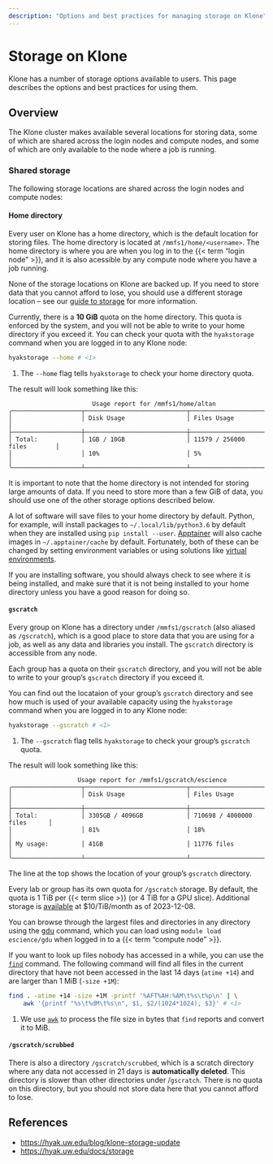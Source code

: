 ```yaml
---
description: "Options and best practices for managing storage on Klone"
---
```

# Storage on Klone

Klone has a number of storage options available to users.  This page describes the options and best practices for using them.

## Overview

The Klone cluster makes available several locations for storing data, some of which are shared across the login nodes and compute nodes, and some of which are only available to the node where a job is running.

### Shared storage

The following storage locations are shared across the login nodes and compute nodes:

#### Home directory

Every user on Klone has a home directory, which is the default location for storing files.  The home directory is located at `/mmfs1/home/<username>`. The home directory is where you are when you log in to the {{< term "login node" >}}, and it is also acessible by any compute node where you have a job running.

::: important
None of the storage locations on Klone are backed up.  If you need to store data that you cannot afford to lose, you should use a different storage location -- see our [guide to storage](/docs/storage) for more information.
:::

Currently, there is a **10 GiB** quota on the home directory. This quota is enforced by the system, and you will not be able to write to your home directory if you exceed it.  You can check your quota with the `hyakstorage` command when you are logged in to any Klone node:

```bash
hyakstorage --home # <1>
```

1. The `--home` flag tells `hyakstorage` to check your home directory quota.

The result will look something like this:

```text
                       Usage report for /mmfs1/home/altan
╭───────────────────┬────────────────────────────┬─────────────────────────────╮
│                   │ Disk Usage                 │ Files Usage                 │
├───────────────────┼────────────────────────────┼─────────────────────────────┤
│ Total:            │ 1GB / 10GB                 │ 11579 / 256000 files        │
│                   │ 10%                        │ 5%                          │
╰───────────────────┴────────────────────────────┴─────────────────────────────╯
```

It is important to note that the home directory is not intended for storing large amounts of data.  If you need to store more than a few GiB of data, you should use one of the other storage options described below.

::: {.callout-important title="Default software installation locations"}
A lot of software will save files to your home directory by default. Python, for example, will install packages to `~/.local/lib/python3.6` by default when they are installed using `pip install --user`.  [Apptainer](/docs/compute/apptainer.qmd) will also cache images in `~/.apptainer/cache` by default. Fortunately, both of these can be changed by setting environment variables or using solutions like [virtual environments](https://docs.python.org/3/tutorial/venv.html).

If you are installing software, you should always check to see where it is being installed, and make sure that it is not being installed to your home directory unless you have a good reason for doing so.
:::

#### `gscratch`

Every group on Klone has a directory under `/mmfs1/gscratch` (also aliased as `/gscratch`), which is a good place to store data that you are using for a job, as well as any data and libraries you install. The `gscratch` directory is accessible from any node.

Each group has a quota on their `gscratch` directory, and you will not be able to write to your group's `gscratch` directory if you exceed it.

You can find out the locataion of your group's `gscratch` directory and see how much is used of your available capacity using the `hyakstorage` command when you are logged in to any Klone node:

```bash
hyakstorage --gscratch # <1>
```
1. The `--gscratch` flag tells `hyakstorage` to check your group's `gscratch` quota.

The result will look something like this:

```text
                   Usage report for /mmfs1/gscratch/escience
╭───────────────────┬────────────────────────────┬─────────────────────────────╮
│                   │ Disk Usage                 │ Files Usage                 │
├───────────────────┼────────────────────────────┼─────────────────────────────┤
│ Total:            │ 3305GB / 4096GB            │ 710698 / 4000000 files      │
│                   │ 81%                        │ 18%                         │
│ My usage:         │ 41GB                       │ 11776 files                 │
╰───────────────────┴────────────────────────────┴─────────────────────────────╯
```

The line at the top shows the location of your group's `gscratch` directory.

Every lab or group has its own quota for `/gscratch` storage. By default, the quota is 1 TiB per {{< term slice >}} (or 4 TiB for a GPU slice). Additional storage is [available](https://hyak.uw.edu/docs/storage/gscratch#group-or-lab-directories) at $10/TiB/month as of 2023-12-08.

::: {.callout-tip title="Finding large or old files"}
You can browse through the largest files and directories in any directory using the <tt>[gdu](/docs/software/utilities/gdu.qmd)</tt> command, which you can load using `module load escience/gdu` when logged in to a {{< term "compute node" >}}.

If you want to look up files nobody has accessed in a while, you can use the [`find`](https://www.gnu.org/software/findutils/manual/html_mono/find.html) command. The following command will find all files in the current directory that have not been accessed  in the last 14 days (`atime +14`) and are larger than 1 MiB (`-size +1M`):

``` bash 
find . -atime +14 -size +1M -printf '%AFT%AH:%AM\t%s\t%p\n' | \
    awk '{printf "%s\t%dM\t%s\n", $1, $2/(1024*1024), $3}' # <1>
```
1. We use [`awk`](https://www.gnu.org/software/gawk/manual/gawk.html) to process the file size in bytes that `find` reports and convert it to MiB.
:::

#### `/gscratch/scrubbed`

There is also a directory `/gscratch/scrubbed`, which is a scratch directory where any data not accessed in 21 days is **automatically deleted**. This directory is slower than other directories under /`gscratch`. There is no quota on this directory, but you should not store data here that you cannot afford to lose.

## References

- <https://hyak.uw.edu/blog/klone-storage-update>
- <https://hyak.uw.edu/docs/storage>

